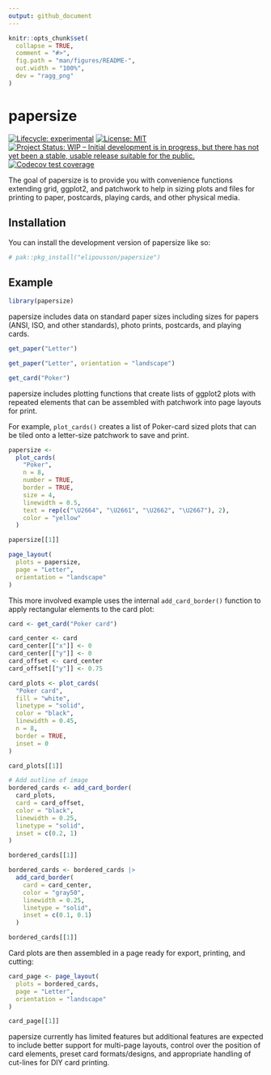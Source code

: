 ```yaml
---
output: github_document
---
```


<!-- README.md is generated from README.Rmd. Please edit that file -->

```r
knitr::opts_chunk$set(
  collapse = TRUE,
  comment = "#>",
  fig.path = "man/figures/README-",
  out.width = "100%",
  dev = "ragg_png"
)
```

# papersize

<!-- badges: start -->
[![Lifecycle: experimental](https://img.shields.io/badge/lifecycle-experimental-orange.svg)](https://lifecycle.r-lib.org/articles/stages.html#experimental)
[![License: MIT](https://img.shields.io/badge/License-MIT-yellow.svg)](https://opensource.org/licenses/MIT)
[![Project Status: WIP -- Initial development is in progress, but there has not yet been a stable, usable release suitable for the public.](https://www.repostatus.org/badges/latest/wip.svg)](https://www.repostatus.org/#wip)
[![Codecov test coverage](https://codecov.io/gh/elipousson/papersize/branch/main/graph/badge.svg)](https://app.codecov.io/gh/elipousson/papersize?branch=main)
<!-- badges: end -->

The goal of papersize is to provide you with convenience functions extending grid, ggplot2, and patchwork to help in sizing plots and files for printing to paper, postcards, playing cards, and other physical media.

## Installation

You can install the development version of papersize like so:

``` r
# pak::pkg_install("elipousson/papersize")
```

## Example

```r
library(papersize)
```

papersize includes data on standard paper sizes including sizes for papers (ANSI, ISO, and other standards), photo prints, postcards, and playing cards.

```r
get_paper("Letter")

get_paper("Letter", orientation = "landscape")

get_card("Poker")
```

papersize includes plotting functions that create lists of ggplot2 plots with repeated elements that can be assembled with patchwork into page layouts for print.

For example, `plot_cards()` creates a list of Poker-card sized plots that can be tiled onto a letter-size patchwork to save and print.

```r
papersize <-
  plot_cards(
    "Poker",
    n = 8,
    number = TRUE,
    border = TRUE,
    size = 4,
    linewidth = 0.5,
    text = rep(c("\U2664", "\U2661", "\U2662", "\U2667"), 2),
    color = "yellow"
  )

papersize[[1]]
```

```r
page_layout(
  plots = papersize,
  page = "Letter",
  orientation = "landscape"
)
```

This more involved example uses the internal `add_card_border()` function to apply rectangular elements to the card plot:

```r
card <- get_card("Poker card")

card_center <- card
card_center[["x"]] <- 0
card_center[["y"]] <- 0
card_offset <- card_center
card_offset[["y"]] <- 0.75

card_plots <- plot_cards(
  "Poker card",
  fill = "white",
  linetype = "solid",
  color = "black",
  linewidth = 0.45,
  n = 8,
  border = TRUE,
  inset = 0
)

card_plots[[1]]
```


```r
# Add outline of image
bordered_cards <- add_card_border(
  card_plots,
  card = card_offset,
  color = "black",
  linewidth = 0.25,
  linetype = "solid",
  inset = c(0.2, 1)
)

bordered_cards[[1]]
```

```r
bordered_cards <- bordered_cards |>
  add_card_border(
    card = card_center,
    color = "gray50",
    linewidth = 0.25,
    linetype = "solid",
    inset = c(0.1, 0.1)
  )

bordered_cards[[1]]
```

Card plots are then assembled in a page ready for export, printing, and cutting:

```r
card_page <- page_layout(
  plots = bordered_cards,
  page = "Letter",
  orientation = "landscape"
)

card_page[[1]]
```

papersize currently has limited features but additional features are expected to include better support for multi-page layouts, control over the position of card elements, preset card formats/designs, and appropriate handling of cut-lines for DIY card printing.
